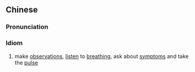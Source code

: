 {{also|望闻问切}}
==Chinese==
{{zh-forms|s=望闻问切}}

===Pronunciation===
{{zh-pron
|m=wàngwénwènqiè
|c=mong6 man4 man6 cit3
|cat=id
}}

===Idiom===
{{zh-idiom}}

# {{lb|zh|TCM}} make [[observation]]s, [[listen]] to [[breathing]], ask about [[symptom]]s and take the [[pulse]] {{gloss|the four fundamental methods for diagnosis in traditional Chinese medicine}}